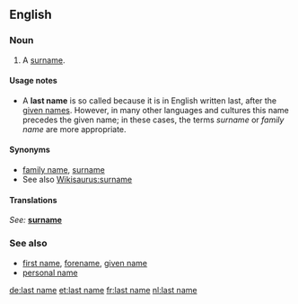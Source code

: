 ==English==

===Noun===
{{en-noun|sg=[[last]] [[name]]}}

# A [[surname]].

====Usage notes====
*A '''last name''' is so called because it is in English written last, after the [[given name]]s.  However, in many other languages and cultures this name precedes the given name; in these cases, the terms ''surname'' or ''family name'' are more appropriate.

====Synonyms====
*[[family name]], [[surname]]
* See also [[Wikisaurus:surname]]

====Translations====
{{top}}
''See:'' '''[[surname]]'''
{{bottom}}

===See also===
*[[first name]], [[forename]], [[given name]]
*[[personal name]]

[[de:last name]]
[[et:last name]]
[[fr:last name]]
[[nl:last name]]